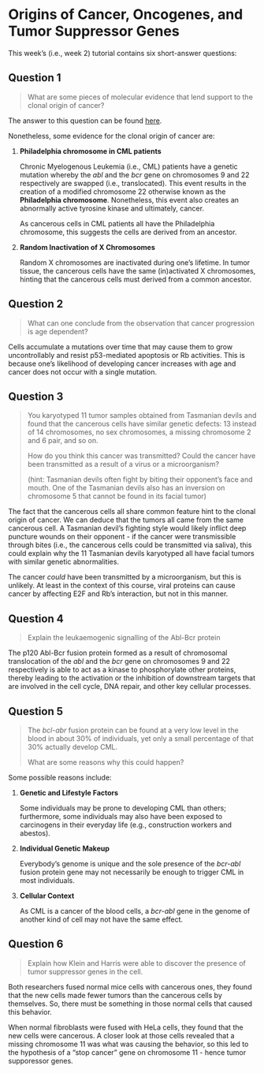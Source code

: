 # Origins of Cancer, Oncogenes, and Tumor Suppressor Genes

This week's (i.e., week 2) tutorial contains six short-answer questions:

## Question 1

> What are some pieces of molecular evidence that lend support to the clonal origin of cancer?

The answer to this question can be found [here](#clonalevi).

Nonetheless, some evidence for the clonal origin of cancer are:

1.  **Philadelphia chromosome in CML patients**

    Chronic Myelogenous Leukemia (i.e., CML) patients have a genetic mutation whereby the *abl* and the *bcr* gene on chromosomes 9 and 22 respectively are swapped (i.e., translocated).  This event results in the creation of a modified chromosome 22 otherwise known as the **Philadelphia chromosome**.  Nonetheless, this event also creates an abnormally active tyrosine kinase and ultimately, cancer.
    
    As cancerous cells in CML patients all have the Philadelphia chromosome, this suggests the cells are derived from an ancestor.
    
1.  **Random Inactivation of X Chromosomes**

    Random X chromosomes are inactivated during one's lifetime.  In tumor tissue, the cancerous cells have the same (in)activated X chromosomes, hinting that the cancerous cells must derived from a common ancestor.

## Question 2

> What can one conclude from the observation that cancer progression is age dependent?

Cells accumulate a mutations over time that may cause them to grow uncontrollably and resist p53-mediated apoptosis or Rb activities.  This is because one's likelihood of developing cancer increases with age and cancer does not occur with a single mutation.      

## Question 3

> You karyotyped 11 tumor samples obtained from Tasmanian devils and found that the cancerous cells have similar genetic defects: 13 instead of 14 chromosomes, no sex chromosomes, a missing chromosome 2 and 6 pair, and so on.
>
> How do you think this cancer was transmitted?  Could the cancer have been transmitted as a result of a virus or a microorganism?
>
> (hint: Tasmanian devils often fight by biting their opponent's face and mouth.  One of the Tasmanian devils also has an inversion on chromosome 5 that cannot be found in its facial tumor)

The fact that the cancerous cells all share common feature hint to the clonal origin of cancer.  We can deduce that the tumors all came from the same cancerous cell.  A Tasmanian devil's fighting style would likely inflict deep puncture wounds on their opponent - if the cancer were transmissible through bites (i.e., the cancerous cells could be transmitted via saliva), this could explain why the 11 Tasmanian devils karyotyped all have facial tumors with similar genetic abnormalities.

The cancer *could* have been transmitted by a microorganism, but this is unlikely.  At least in the context of this course, viral proteins can cause cancer by affecting E2F and Rb's interaction, but not in this manner.

## Question 4

> Explain the leukaemogenic signalling of the Abl-Bcr protein

The p120 Abl-Bcr fusion protein formed as a result of chromosomal translocation of the *abl* and the *bcr* gene on chromosomes 9 and 22 respectively is able to act as a kinase to phosphorylate other proteins, thereby leading to the activation or the inhibition of downstream targets that are involved in the cell cycle, DNA repair, and other key cellular processes.

## Question 5

> The *bcl-abr* fusion protein can be found at a very low level in the blood in about 30% of individuals, yet only a small percentage of that 30% actually develop CML.
>
> What are some reasons why this could happen?

Some possible reasons include:

1.  **Genetic and Lifestyle Factors**

    Some individuals may be prone to developing CML than others; furthermore, some individuals may also have been exposed to carcinogens in their everyday life (e.g., construction workers and abestos).
    
1.  **Individual Genetic Makeup**

    Everybody's genome is unique and the sole presence of the *bcr-abl* fusion protein gene may not necessarily be enough to trigger CML in most individuals.
    
1.  **Cellular Context**

    As CML is a cancer of the blood cells, a *bcr-abl* gene in the genome of another kind of cell may not have the same effect.

## Question 6

> Explain how Klein and Harris were able to discover the presence of tumor suppressor genes in the cell.

Both researchers fused normal mice cells with cancerous ones, they found that the new cells made fewer tumors than the cancerous cells by themselves.  So, there must be something in those normal cells that caused this behavior.

When normal fibroblasts were fused with HeLa cells, they found that the new cells were cancerous.  A closer look at those cells revealed that a missing chromosome 11 was what was causing the behavior, so this led to the hypothesis of a "stop cancer" gene on chromosome 11 - hence tumor supporessor genes.

